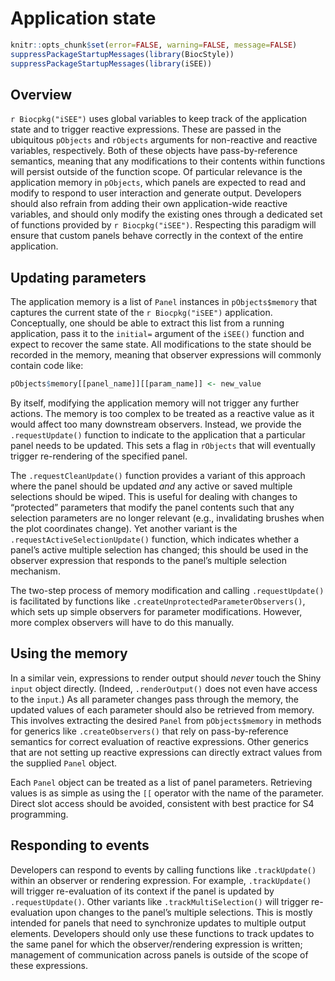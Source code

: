 # Application state {#server}

```r
knitr::opts_chunk$set(error=FALSE, warning=FALSE, message=FALSE)
suppressPackageStartupMessages(library(BiocStyle))
suppressPackageStartupMessages(library(iSEE))
```

## Overview

`r Biocpkg("iSEE")` uses global variables to keep track of the application state and to trigger reactive expressions.
These are passed in the ubiquitous `pObjects` and `rObjects` arguments for non-reactive and reactive variables, respectively.
Both of these objects have pass-by-reference semantics, meaning that any modifications to their contents within functions will persist outside of the function scope.
Of particular relevance is the application memory in `pObjects`, which panels are expected to read and modify to respond to user interaction and generate output.
Developers should also refrain from adding their own application-wide reactive variables, and should only modify the existing ones through a dedicated set of functions provided by `r Biocpkg("iSEE")`.
Respecting this paradigm will ensure that custom panels behave correctly in the context of the entire application.

## Updating parameters

The application memory is a list of `Panel` instances in `pObjects$memory` that captures the current state of the `r Biocpkg("iSEE")` application.
Conceptually, one should be able to extract this list from a running application, pass it to the `initial=` argument of the `iSEE()` function and expect to recover the same state.
All modifications to the state should be recorded in the memory, meaning that observer expressions will commonly contain code like:

```r
pObjects$memory[[panel_name]][[param_name]] <- new_value
```

By itself, modifying the application memory will not trigger any further actions.
The memory is too complex to be treated as a reactive value as it would affect too many downstream observers.
Instead, we provide the `.requestUpdate()` function to indicate to the application that a particular panel needs to be updated.
This sets a flag in `rObjects` that will eventually trigger re-rendering of the specified panel.

The `.requestCleanUpdate()` function provides a variant of this approach where the panel should be updated _and_ any active or saved multiple selections should be wiped.
This is useful for dealing with changes to "protected" parameters that modify the panel contents such that any selection parameters are no longer relevant (e.g., invalidating brushes when the plot coordinates change).
Yet another variant is the `.requestActiveSelectionUpdate()` function, which indicates whether a panel's active multiple selection has changed; this should be used in the observer expression that responds to the panel's multiple selection mechanism.

The two-step process of memory modification and calling `.requestUpdate()` is facilitated by functions like `.createUnprotectedParameterObservers()`, which sets up simple observers for parameter modifications.
However, more complex observers will have to do this manually.

## Using the memory

In a similar vein, expressions to render output should _never_ touch the Shiny `input` object directly.
(Indeed, `.renderOutput()` does not even have access to the `input`.)
As all parameter changes pass through the memory, the updated values of each parameter should also be retrieved from memory.
This involves extracting the desired `Panel` from `pObjects$memory` in methods for generics like `.createObservers()` that rely on pass-by-reference semantics for correct evaluation of reactive expressions.
Other generics that are not setting up reactive expressions can directly extract values from the supplied `Panel` object.

Each `Panel` object can be treated as a list of panel parameters.
Retrieving values is as simple as using the `[[` operator with the name of the parameter.
Direct slot access should be avoided, consistent with best practice for S4 programming.

## Responding to events

Developers can respond to events by calling functions like `.trackUpdate()` within an observer or rendering expression.
For example, `.trackUpdate()` will trigger re-evaluation of its context if the panel is updated by `.requestUpdate()`.
Other variants like `.trackMultiSelection()` will trigger re-evaluation upon changes to the panel's multiple selections.
This is mostly intended for panels that need to synchronize updates to multiple output elements.
Developers should only use these functions to track updates to the same panel for which the observer/rendering expression is written; management of communication across panels is outside of the scope of these expressions.


